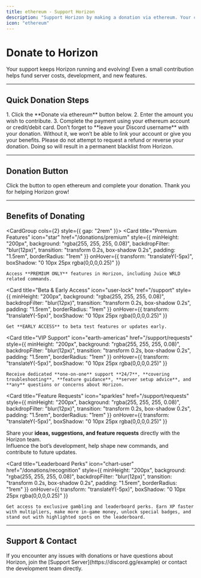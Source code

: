 ---
title: ethereum - Support Horizon
description: "Support Horizon by making a donation via ethereum. Your contribution helps keep the bot online, maintained, and continuously updated."
icon: "ethereum"
---

# Donate to Horizon

<Banner variant="success">
Your support keeps Horizon running and evolving!  
Even a small contribution helps fund server costs, development, and new features.
</Banner>

---

## Quick Donation Steps

<Steps>
1. Click the **Donate via ethereum** button below.
2. Enter the amount you wish to contribute.
3. Complete the payment using your ethereum account or credit/debit card.
</Steps>

<Warning>
Don’t forget to **leave your Discord username** with your donation.  
Without it, we won’t be able to link your account or give you your benefits.
</Warning>
<Danger>
Please do not attempt to request a refund or reverse your donation. Doing so will result in a permanent blacklist from Horizon.
</Danger>

---

## Donation Button

<CardGroup cols={2}>
  <Card title="Support via ethereum" icon="ethereum" href="https://www.ethereum.com/donate?hosted_button_id=YOUR_BUTTON_ID">
    Click the button to open ethereum and complete your donation. Thank you for helping Horizon grow!
  </Card>
</CardGroup>

---

## Benefits of Donating

<CardGroup cols={2} style={{ gap: "2rem" }}>
  <Card
    title="Premium Features"
    icon="star"
    href="/donations/premium"
    style={{
      minHeight: "200px",
      background: "rgba(255, 255, 255, 0.08)",
      backdropFilter: "blur(12px)",
      transition: "transform 0.2s, box-shadow 0.2s",
      padding: "1.5rem",
      borderRadius: "1rem"
    }}
    onHover={{
      transform: "translateY(-5px)",
      boxShadow: "0 10px 25px rgba(0,0,0,0.25)"
    }}
  >
    Access **PREMIUM ONLY** features in Horizon, including Juice WRLD related commands.
  </Card>

  <Card
    title="Beta & Early Access"
    icon="user-lock"
    href="/support"
    style={{
      minHeight: "200px",
      background: "rgba(255, 255, 255, 0.08)",
      backdropFilter: "blur(12px)",
      transition: "transform 0.2s, box-shadow 0.2s",
      padding: "1.5rem",
      borderRadius: "1rem"
    }}
    onHover={{
      transform: "translateY(-5px)",
      boxShadow: "0 10px 25px rgba(0,0,0,0.25)"
    }}
  >
    Get **EARLY ACCESS** to beta test features or updates early.
  </Card>

  <Card
    title="VIP Support"
    icon="earth-americas"
    href="/support/requests"
    style={{
      minHeight: "200px",
      background: "rgba(255, 255, 255, 0.08)",
      backdropFilter: "blur(12px)",
      transition: "transform 0.2s, box-shadow 0.2s",
      padding: "1.5rem",
      borderRadius: "1rem"
    }}
    onHover={{
      transform: "translateY(-5px)",
      boxShadow: "0 10px 25px rgba(0,0,0,0.25)"
    }}
  >
    Receive dedicated **one-on-one** support **24/7**, **covering troubleshooting**, **feature guidance**, **server setup advice**, and **any** questions or concerns about Horizon.
  </Card>

<Card
  title="Feature Requests"
  icon="sparkles"
  href="/support/requests"
  style={{
    minHeight: "200px",
    background: "rgba(255, 255, 255, 0.08)",
    backdropFilter: "blur(12px)",
    transition: "transform 0.2s, box-shadow 0.2s",
    padding: "1.5rem",
    borderRadius: "1rem"
  }}
  onHover={{
    transform: "translateY(-5px)",
    boxShadow: "0 10px 25px rgba(0,0,0,0.25)"
  }}
>
  Share your **ideas, suggestions, and feature requests** directly with the Horizon team.  
  Influence the bot’s development, help shape new commands, and contribute to future updates.
</Card>

  <Card
    title="Leaderboard Perks"
    icon="chart-user"
    href="/donations/recognition"
    style={{
      minHeight: "200px",
      background: "rgba(255, 255, 255, 0.08)",
      backdropFilter: "blur(12px)",
      transition: "transform 0.2s, box-shadow 0.2s",
      padding: "1.5rem",
      borderRadius: "1rem"
    }}
    onHover={{
      transform: "translateY(-5px)",
      boxShadow: "0 10px 25px rgba(0,0,0,0.25)"
    }}
  >
    Get access to exclusive gambling and leaderboard perks. Earn XP faster with multipliers, make more in-game money, unlock special badges, and stand out with highlighted spots on the leaderboard.
  </Card>
</CardGroup>

---

## Support & Contact

<Tip>
If you encounter any issues with donations or have questions about Horizon, join the [Support Server](https://discord.gg/example) or contact the development team directly.
</Tip>
